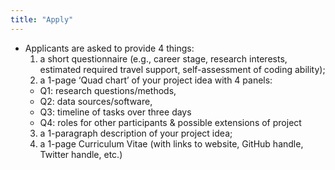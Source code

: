 ```yaml
---
title: "Apply"
---
```


* Applicants are asked to provide 4 things:
  1. a short questionnaire (e.g., career stage, research interests, estimated required travel support, self-assessment of coding ability); 
  2. a 1-page  ‘Quad chart’ of your project idea with 4 panels: 
    + Q1: research questions/methods, 
    + Q2: data sources/software, 
    + Q3: timeline of tasks over three days
    + Q4: roles for other participants & possible extensions of project
  3. a 1-paragraph description of your project idea; 
  4. a 1-page Curriculum Vitae (with links to website, GitHub handle, Twitter handle, etc.)